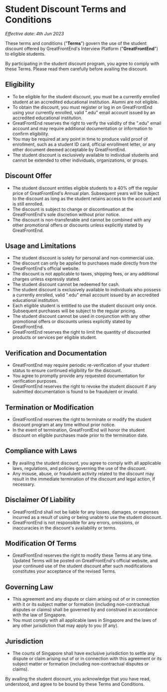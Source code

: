 # Student Discount Terms and Conditions

_Effective date: 4th Jun 2023_

These terms and conditions ("**Terms**") govern the use of the student discount offered by GreatFrontEnd's Interview Platform ("**GreatFrontEnd**") to eligible students.

By participating in the student discount program, you agree to comply with these Terms. Please read them carefully before availing the discount.

## Eligibility

- To be eligible for the student discount, you must be a currently enrolled student at an accredited educational institution. Alumni are not eligible.
- To obtain the discount, you must register or log in on GreatFrontEnd using your currently enrolled, valid ".edu" email account issued by an accredited educational institution.
- GreatFrontEnd reserves the right to verify the validity of the ".edu" email account and may require additional documentation or information to confirm eligibility.
- You may be required at any point in time to produce valid proof of enrollment, such as a student ID card, official enrollment letter, or any other document deemed acceptable by GreatFrontEnd.
- The student discount is exclusively available to individual students and cannot be extended to other individuals, organizations, or groups.

## Discount Offer

- The student discount entitles eligible students to a 40% off the regular price of GreatFrontEnd's Annual plan. Subsequent years will be subject to the discount as long as the student retains access to the account and is still enrolled.
- The discount is subject to change or discontinuation at the GreatFrontEnd's sole discretion without prior notice.
- The discount is non-transferable and cannot be combined with any other promotional offers or discounts unless explicitly stated by GreatFrontEnd.

## Usage and Limitations

- The student discount is solely for personal and non-commercial use.
- The discount can only be applied to purchases made directly from the GreatFrontEnd's official website.
- The discount is not applicable to taxes, shipping fees, or any additional charges unless expressly stated.
- The student discount cannot be redeemed for cash.
- The student discount is exclusively available to individuals who possess a currently enrolled, valid ".edu" email account issued by an accredited educational institution.
- Each eligible student is entitled to use the student discount only once. Subsequent purchases will be subject to the regular pricing.
- The student discount cannot be used in conjunction with any other promotional offers or discounts unless explicitly stated by GreatFrontEnd.
- GreatFrontEnd reserves the right to limit the quantity of discounted products or services per eligible student.

## Verification and Documentation

- GreatFrontEnd may require periodic re-verification of your student status to ensure continued eligibility for the discount.
- You agree to promptly provide any requested documentation for verification purposes.
- GreatFrontEnd reserves the right to revoke the student discount if any submitted documentation is found to be fraudulent or invalid.

## Termination or Modification

- GreatFrontEnd reserves the right to terminate or modify the student discount program at any time without prior notice.
- In the event of termination, GreatFrontEnd will honor the student discount on eligible purchases made prior to the termination date.

## Compliance with Laws

- By availing the student discount, you agree to comply with all applicable laws, regulations, and policies governing the use of the discount.
- Any misuse, abuse, or fraudulent activity related to the discount may result in the immediate termination of the discount and legal action, if necessary.

## Disclaimer Of Liability

- GreatFrontEnd shall not be liable for any losses, damages, or expenses incurred as a result of using or being unable to use the student discount.
- GreatFrontEnd is not responsible for any errors, omissions, or inaccuracies in the discount's availability or terms.

## Modification Of Terms

- GreatFrontEnd reserves the right to modify these Terms at any time. Updated Terms will be posted on GreatFrontEnd's official website, and your continued use of the student discount after such modifications constitutes your acceptance of the revised Terms.

## Governing Law

- This agreement and any dispute or claim arising out of or in connection with it or its subject matter or formation (including non-contractual disputes or claims) shall be governed by and construed in accordance with the law of Singapore.
- You must comply with all applicable laws in Singapore and the laws of any other jurisdiction that may apply to you (if any).

## Jurisdiction

- The courts of Singapore shall have exclusive jurisdiction to settle any dispute or claim arising out of or in connection with this agreement or its subject matter or formation (including non-contractual disputes or claims).

By availing the student discount, you acknowledge that you have read, understood, and agree to be bound by these Terms and Conditions.
